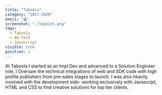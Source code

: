 ```yaml
---
title: "Taboola"
category: "2017-2020"
emoji: "🕹️"
screenshot: "./lepoint.png"
tags:
  - Taboola
  - Ad-Tech
  - Javascript
visible: true
position: 1
---
```


At Taboola I started as an Impl Dev and advanced to a Solution Engineer role. I Oversaw the technical integrations of web and SDK code with high profile publishers from pre-sales stages to launch. I was also heavily involved with the development side- working exclusively with Javascript, HTML and CSS to find creative solutions for top tier clients.
